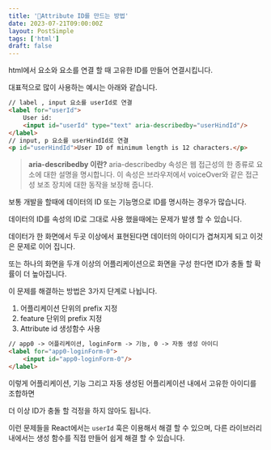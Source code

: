 ```yaml
---
title: 'Attribute ID를 만드는 방법'
date: 2023-07-21T09:00:00Z
layout: PostSimple
tags: ['html']
draft: false
---
```


html에서 요소와 요소를 연결 할 때 고유한 ID를 만들어 연결시킵니다.

대표적으로 많이 사용하는 예시는 아래와 같습니다.

```html
// label , input 요소를 userId로 연결
<label for="userId">
	User id:
	<input id="userId" type="text" aria-describedby="userHindId"/>
</label>
// input, p 요소를 userHindId로 연결
<p id="userHindId">User ID of minimum length is 12 characters.</p>
```

> **aria-describedby 이란?**
aria-describedby 속성은 웹 접근성의 한 종류로 요소에 대한 설명을 명시합니다.
이 속성은 브라우저에서 voiceOver와 같은 접근성 보조 장치에 대한 동작을 보장해 줍니다.
> 

보통 개발을 할때에 데이터의 ID 또는 기능명으로 ID를 명시하는 경우가 많습니다.

데이터의 ID를 속성의 ID로 그대로 사용 했을때에는 문제가 발생 할 수 있습니다.

데이터가 한 화면에서 두곳 이상에서 표현된다면 데이터의 아이디가 겹쳐지게 되고 이것은 문제로 이어 집니다.

또는 하나의 화면을 두개 이상의 어플리케이션으로 화면을 구성 한다면 ID가 충돌 할 확률이 더 높아집니다.

이 문제를 해결하는 방법은 3가지 단계로 나뉩니다.

1. 어플리케이션 단위의 prefix 지정
2. feature 단위의 prefix 지정
3. Attribute id 생성함수 사용

```html
// app0 -> 어플리케이션, loginForm -> 기능, 0 -> 자동 생성 아이디
<label for="app0-loginForm-0">
	<input id="app0-loginForm-0"/>
</label>
```

이렇게 어플리케이션, 기능 그리고 자동 생성된 어플리케이션 내에서 고유한 아이디를 조합하면 

더 이상 ID가 충돌 할 걱정을 하지 않아도 됩니다.

이런 문제들을 React에서는 `userId` 훅은 이용해서 해결 할 수 있으며, 다른 라이브러리 내에서는 생성 함수를 직접 만들어 쉽게 해결 할 수 있습니다.
